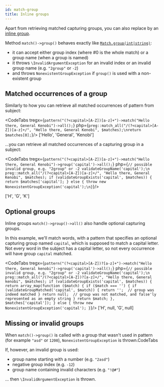 ```yaml
---
id: match-group
title: Inline groups
---
```



Apart from retrieving matched capturing groups, you can also replace by an [inline group].

Method `match()->group()` behaves exactly like [`Match.group(int|string)`]:

- it can accept either group index (where #0 is the whole match) or a group name (when a group is named)
- it throws `\InvalidArgumentException` for an invalid index or an invalid group name (e.g. `"2group"` or `-2`)
- and throws `NonexistentGroupException` if `group()` is used with a non-existent group

## Matched occurrences of a group

Similarly to how you can retrieve all matched occurrences of pattern from subject:

<CodeTabs
    tregx={`pattern("(?<capital>[A-Z])[a-z]+")->match("Hello there, General Kenobi")->all();`}
    php={`preg::match_all("/(?<capital>[A-Z])[a-z]+/", "Hello there, General Kenobi", $matches);\nreturn $matches[0];`}/>
<Result>['Hello', 'General', 'Kenobi']</Result>

...you can retrieve all matched occurrences of a capturing group in a subject:

<CodeTabs
    tregx={`pattern("(?<capital>[A-Z])[a-z]+")->match("Hello there, General Kenobi")->group('capital')->all();`}
    php={`// possible invalid group, e.g. "2group" or -2
validateGroupName('capital');\n
preg::match_all("/(?<capital>[A-Z])[a-z]+/", "Hello there, General Kenobi", $matches);
if (validateGroupExists('capital', $matches)) {
    return $matches['capital'];
} else {
    throw new NonexistentGroupException('capital');\n}`}/>

<Result>['H', 'G', 'K']</Result>

## Optional groups

Inline groups `match()->group()->all()` also handle optional capturing groups.

In this example, we'll match words, with a pattern that specifies an optional capturing group named `capital`, which
is supposed to match a capital letter. Not every word in the subject has a capital letter, so not every occurrence will
have group `capital` matched.

<CodeTabs
    tregx={`pattern("(?<capital>[A-Z])?[a-z]+")->match("Hello there, General kenobi")->group('capital')->all();`}
    php={`// possible invalid group, e.g. "2group" or -2
validateGroupName('capital');\n
preg::match_all("/(?<capital>[A-Z])?[a-z]+/", "Hello there, General kenobi", $matches);
if (validateGroupExists('capital', $matches)) {
    return array_map(function ($match) {
        if ($match === '') {
            if (validateGroupMatched('capital', $match)) {
                return '';  // group was indeed matched
            }
            return null;  // group was not matched, and false'ly represented as an empty string
        }
        return $match;
    }, $matches['capital']);
} else {
    throw new NonexistentGroupException('capital');
}`}/>
<Result>['H', null, 'G', null]</Result>

## Missing or invalid groups

When `match()->group()` is called with a group that wasn't used in pattern (for example `"asd"` or `1200`), `NonexistentGroupException` is thrown.CodeTabs

If, however, an invalid group is used:
  - group name starting with a number (e.g. `"2asd"`)
  - negative group index (e.g. `-12`)
  - group name containing invalid characters (e.g. `"!@#"`)

... then `\InvalidArgumentException` is thrown.

[inline group]: replace-by-group.md
[`Match.group(int|string)`]: match-details.md

